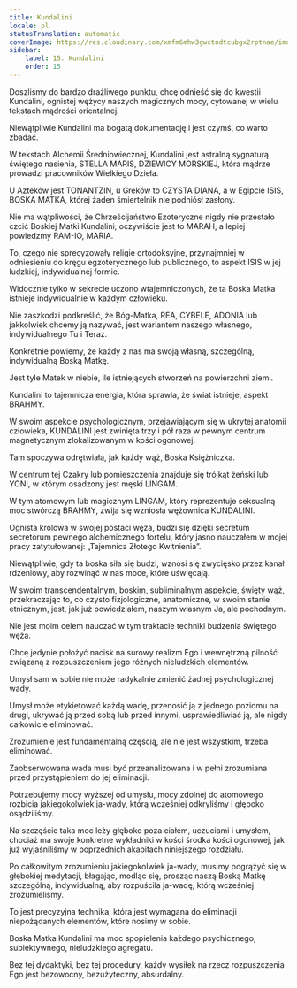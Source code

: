 ```yaml
---
title: Kundalini
locale: pl
statusTranslation: automatic
coverImage: https://res.cloudinary.com/xmfm6mhw3gwctndtcubgx2rptnae/image/upload/v1741354419/small_cover_la_gran_rebelion_28716e29d2.webp
sidebar:
    label: 15. Kundalini
    order: 15
---
```

Doszliśmy do bardzo drażliwego punktu, chcę odnieść się do kwestii Kundalini, ognistej wężycy naszych magicznych mocy, cytowanej w wielu tekstach mądrości orientalnej.

Niewątpliwie Kundalini ma bogatą dokumentację i jest czymś, co warto zbadać.

W tekstach Alchemii Średniowiecznej, Kundalini jest astralną sygnaturą świętego nasienia, STELLA MARIS, DZIEWICY MORSKIEJ, która mądrze prowadzi pracowników Wielkiego Dzieła.

U Azteków jest TONANTZIN, u Greków to CZYSTA DIANA, a w Egipcie ISIS, BOSKA MATKA, której żaden śmiertelnik nie podniósł zasłony.

Nie ma wątpliwości, że Chrześcijaństwo Ezoteryczne nigdy nie przestało czcić Boskiej Matki Kundalini; oczywiście jest to MARAH, a lepiej powiedzmy RAM-IO, MARIA.

To, czego nie sprecyzowały religie ortodoksyjne, przynajmniej w odniesieniu do kręgu egzoterycznego lub publicznego, to aspekt ISIS w jej ludzkiej, indywidualnej formie.

Widocznie tylko w sekrecie uczono wtajemniczonych, że ta Boska Matka istnieje indywidualnie w każdym człowieku.

Nie zaszkodzi podkreślić, że Bóg-Matka, REA, CYBELE, ADONIA lub jakkolwiek chcemy ją nazywać, jest wariantem naszego własnego, indywidualnego Tu i Teraz.

Konkretnie powiemy, że każdy z nas ma swoją własną, szczególną, indywidualną Boską Matkę.

Jest tyle Matek w niebie, ile istniejących stworzeń na powierzchni ziemi.

Kundalini to tajemnicza energia, która sprawia, że świat istnieje, aspekt BRAHMY.

W swoim aspekcie psychologicznym, przejawiającym się w ukrytej anatomii człowieka, KUNDALINI jest zwinięta trzy i pół raza w pewnym centrum magnetycznym zlokalizowanym w kości ogonowej.

Tam spoczywa odrętwiała, jak każdy wąż, Boska Księżniczka.

W centrum tej Czakry lub pomieszczenia znajduje się trójkąt żeński lub YONI, w którym osadzony jest męski LINGAM.

W tym atomowym lub magicznym LINGAM, który reprezentuje seksualną moc stwórczą BRAHMY, zwija się wzniosła wężownica KUNDALINI.

Ognista królowa w swojej postaci węża, budzi się dzięki secretum secretorum pewnego alchemicznego fortelu, który jasno nauczałem w mojej pracy zatytułowanej: „Tajemnica Złotego Kwitnienia”.

Niewątpliwie, gdy ta boska siła się budzi, wznosi się zwycięsko przez kanał rdzeniowy, aby rozwinąć w nas moce, które uświęcają.

W swoim transcendentalnym, boskim, subliminalnym aspekcie, święty wąż, przekraczając to, co czysto fizjologiczne, anatomiczne, w swoim stanie etnicznym, jest, jak już powiedziałem, naszym własnym Ja, ale pochodnym.

Nie jest moim celem nauczać w tym traktacie techniki budzenia świętego węża.

Chcę jedynie położyć nacisk na surowy realizm Ego i wewnętrzną pilność związaną z rozpuszczeniem jego różnych nieludzkich elementów.

Umysł sam w sobie nie może radykalnie zmienić żadnej psychologicznej wady.

Umysł może etykietować każdą wadę, przenosić ją z jednego poziomu na drugi, ukrywać ją przed sobą lub przed innymi, usprawiedliwiać ją, ale nigdy całkowicie eliminować.

Zrozumienie jest fundamentalną częścią, ale nie jest wszystkim, trzeba eliminować.

Zaobserwowana wada musi być przeanalizowana i w pełni zrozumiana przed przystąpieniem do jej eliminacji.

Potrzebujemy mocy wyższej od umysłu, mocy zdolnej do atomowego rozbicia jakiegokolwiek ja-wady, którą wcześniej odkryliśmy i głęboko osądziliśmy.

Na szczęście taka moc leży głęboko poza ciałem, uczuciami i umysłem, chociaż ma swoje konkretne wykładniki w kości środka kości ogonowej, jak już wyjaśniliśmy w poprzednich akapitach niniejszego rozdziału.

Po całkowitym zrozumieniu jakiegokolwiek ja-wady, musimy pogrążyć się w głębokiej medytacji, błagając, modląc się, prosząc naszą Boską Matkę szczególną, indywidualną, aby rozpuściła ja-wadę, którą wcześniej zrozumieliśmy.

To jest precyzyjna technika, która jest wymagana do eliminacji niepożądanych elementów, które nosimy w sobie.

Boska Matka Kundalini ma moc spopielenia każdego psychicznego, subiektywnego, nieludzkiego agregatu.

Bez tej dydaktyki, bez tej procedury, każdy wysiłek na rzecz rozpuszczenia Ego jest bezowocny, bezużyteczny, absurdalny.

